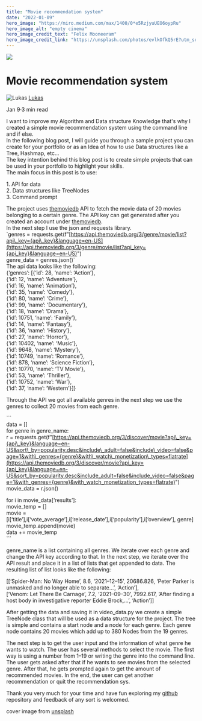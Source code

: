 ```yaml
---
title: "Movie recommendation system"
date: "2022-01-09"
hero_image: "https://miro.medium.com/max/1400/0*e5RzjyuUEO6oypRu"
hero_image_alt: "empty cinema"
hero_image_credit_text: "Felix Mooneeram"
hero_image_credit_link: "https://unsplash.com/photos/evlkOfkQ5rE?utm_source=unsplash&utm_medium=referral&utm_content=creditShareLink"
---
```



![](https://miro.medium.com/max/1400/1*kNj8AqQ2YA8QmzVAGbo_bg.jpeg)

Movie recommendation system
===========================



![Lukas](https://miro.medium.com/fit/c/56/56/1*oLpRXB8pWx5_bD3b83Wp0Q.jpeg) [Lukas](https://medium.com/@lukas.forst?source=post_page-----ae8f5e8679dc-----------------------------------)

Jan 9·3 min read



I want to improve my Algorithm and Data structure Knowledge that's why I created a simple movie recommendation system using the command line and if else.  
In the following blog post, I will guide you through a sample project you can create for your portfolio or as an Idea of how to use Data structures like a Tree, Hashmap, etc…  
The key intention behind this blog post is to create simple projects that can be used in your portfolio to highlight your skills.  
The main focus in this post is to use:

1\. API for data  
2\. Data structures like TreeNodes  
3\. Command prompt

The project uses [themoviedb](https://developers.themoviedb.org/3/movies/get-movie-details) API to fetch the movie data of 20 movies belonging to a certain genre. The API key can get generated after you created an account under [themoviedb](https://www.themoviedb.org/).  
In the next step I use the json and requests library.  
\`genres = requests.get(f”[https://api.themoviedb.org/3/genre/movie/list?api\_key={api\_key}&language=en-US](https://api.themoviedb.org/3/genre/movie/list?api_key={api_key}&language=en-US)")  
genre\_data = genres.json()\`  
The api data looks like the following:  
{‘genres’: \[{‘id’: 28, ‘name’: ‘Action’},  
{‘id’: 12, ‘name’: ‘Adventure’},  
{‘id’: 16, ‘name’: ‘Animation’},  
{‘id’: 35, ‘name’: ‘Comedy’},  
{‘id’: 80, ‘name’: ‘Crime’},  
{‘id’: 99, ‘name’: ‘Documentary’},  
{‘id’: 18, ‘name’: ‘Drama’},  
{‘id’: 10751, ‘name’: ‘Family’},  
{‘id’: 14, ‘name’: ‘Fantasy’},  
{‘id’: 36, ‘name’: ‘History’},  
{‘id’: 27, ‘name’: ‘Horror’},  
{‘id’: 10402, ‘name’: ‘Music’},  
{‘id’: 9648, ‘name’: ‘Mystery’},  
{‘id’: 10749, ‘name’: ‘Romance’},  
{‘id’: 878, ‘name’: ‘Science Fiction’},  
{‘id’: 10770, ‘name’: ‘TV Movie’},  
{‘id’: 53, ‘name’: ‘Thriller’},  
{‘id’: 10752, ‘name’: ‘War’},  
{‘id’: 37, ‘name’: ‘Western’}\]}

Through the API we got all available genres in the next step we use the genres to collect 20 movies from each genre.

\`\`\`  
data = \[\]  
for genre in genre\_name:  
r = requests.get(f”[https://api.themoviedb.org/3/discover/movie?api\_key={api\_key}&language=en-US&sort\_by=popularity.desc&include\_adult=false&include\_video=false&page=1&with\_genres={genre}&with\_watch\_monetization\_types=flatrate](https://api.themoviedb.org/3/discover/movie?api_key={api_key}&language=en-US&sort_by=popularity.desc&include_adult=false&include_video=false&page=1&with_genres={genre}&with_watch_monetization_types=flatrate)")  
movie\_data = r.json()  
  
for i in movie\_data\[‘results’\]:  
movie\_temp = \[\]  
movie = \[i\[‘title’\],i\[‘vote\_average’\],i\[‘release\_date’\],i\[‘popularity’\],i\[‘overview’\], genre\]  
movie\_temp.append(movie)  
data += movie\_temp  
\`\`\`

genre\_name is a list containing all genres. We iterate over each genre and change the API key according to that. In the next step, we iterate over the API result and place it in a list of lists that get appended to data. The resulting list of list looks like the following:

\[\[‘Spider-Man: No Way Home’, 8.6, ‘2021–12–15’, 20686.826, ‘Peter Parker is unmasked and no longer able to separate…’, ‘Action’\],  
\[‘Venom: Let There Be Carnage’, 7.2, ‘2021–09–30’, 7992.617, ‘After finding a host body in investigative reporter Eddie Brock,…’, ‘Action’\]\]

After getting the data and saving it in video\_data.py we create a simple TreeNode class that will be used as a data structure for the project. The tree is simple and contains a start node and a node for each genre. Each genre node contains 20 movies which add up to 380 Nodes from the 19 genres.

The next step is to get the user input and the information of what genre he wants to watch. The user has several methods to select the movie. The first way is using a number from 1–19 or writing the genre into the command line.  
The user gets asked after that if he wants to see movies from the selected genre. After that, he gets prompted again to get the amount of recommended movies. In the end, the user can get another recommendation or quit the recommendation sys.

Thank you very much for your time and have fun exploring my [github](https://github.com/Lukas-Forst/Movie_rec_sys) repository and feedback of any sort is welcomed.

cover image from [unsplash](https://unsplash.com/photos/evlkOfkQ5rE?utm_source=unsplash&utm_medium=referral&utm_content=creditShareLink)
